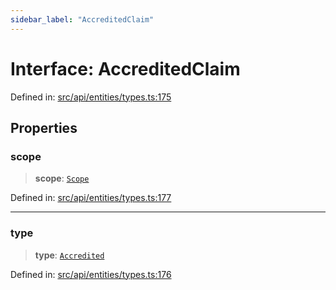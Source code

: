 ```yaml
---
sidebar_label: "AccreditedClaim"
---
```


# Interface: AccreditedClaim

Defined in: [src/api/entities/types.ts:175](https://github.com/PolymeshAssociation/polymesh-sdk/blob/bee6a2fe7a8ce5db42a6982e793782182cde2153/src/api/entities/types.ts#L175)

## Properties

### scope

> **scope**: [`Scope`](Scope.mdx)

Defined in: [src/api/entities/types.ts:177](https://github.com/PolymeshAssociation/polymesh-sdk/blob/bee6a2fe7a8ce5db42a6982e793782182cde2153/src/api/entities/types.ts#L177)

***

### type

> **type**: [`Accredited`](../enumerations/ClaimType.mdx#accredited)

Defined in: [src/api/entities/types.ts:176](https://github.com/PolymeshAssociation/polymesh-sdk/blob/bee6a2fe7a8ce5db42a6982e793782182cde2153/src/api/entities/types.ts#L176)
